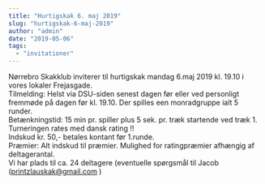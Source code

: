 ```yaml
---
title: "Hurtigskak 6. maj 2019"
slug: "hurtigskak-6-maj-2019"
author: "admin"
date: "2019-05-06"
tags: 
  - "invitationer"
---
```


Nørrebro Skakklub inviterer til hurtigskak mandag 6.maj 2019 kl. 19.10 i vores lokaler Frejasgade.  
Tilmelding: Helst via DSU-siden senest dagen før eller ved personligt fremmøde på dagen før kl. 19.10. 
Der spilles een monradgruppe ialt 5 runder.  
Betænkningstid: 15 min pr. spiller plus 5 sek. pr. træk startende ved træk 1. Turneringen rates med dansk rating !!  
Indskud kr. 50,- betales kontant før 1.runde.  
Præmier: Alt indskud til præmier. Mulighed for ratingpræmier afhængig af deltagerantal.  
Vi har plads til ca. 24 deltagere (eventuelle spørgsmål til Jacob (printzlauskak@gmail.com )
